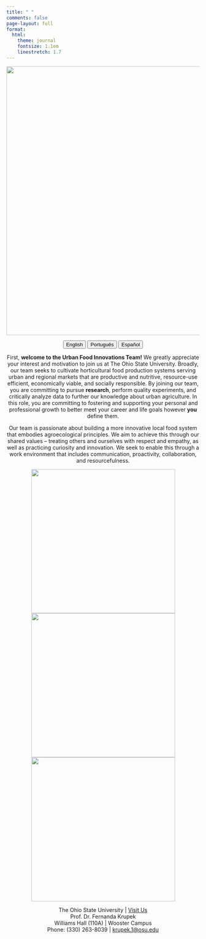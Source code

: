 ---
title: " "
comments: false
page-layout: full
format: 
  html: 
    theme: journal
    fontsize: 1.1em
    linestretch: 1.7
---

![](ufit_logo.png.png){fig-align="center" width="700"}

<center>

::: {.btn-group role="group" aria-label="About"}
<a href="index.html"> <button type="button" class="btn btn-primary me-md-2 btn-sm">English</button></a> <a href="index-pt.html"> <button type="button" class="btn btn-primary me-md-2 btn-sm">Português</button></a> <a href="index-es.html"><button type="button" class="btn btn-primary me-md-2 btn-sm">Español</button></a>
:::

<center>

::: {#hero-heading}
First, **welcome to the Urban Food Innovations Team!** We greatly appreciate your interest and motivation to join us at The Ohio State University. Broadly, our team seeks to cultivate horticultural food production systems serving urban and regional markets that are productive and nutritive, resource-use efficient, economically viable, and socially responsible. By joining our team, you are committing to pursue **research**, perform quality experiments, and critically analyze data to further our knowledge about urban agriculture. In this role, you are committing to fostering and supporting your personal and professional growth to better meet your career and life goals however **you** define them.

Our team is passionate about building a more innovative local food system that embodies agroecological principles. We aim to achieve this through our shared values -- treating others and ourselves with respect and empathy, as well as practicing curiosity and innovation. We seek to enable this through a work environment that includes communication, proactivity, collaboration, and resourcefulness.
:::

![](urban_food.jpg){width="375"} ![](urban_food.jpg){width="375"} ![](urban_food.jpg){width="375"}

<div class="footer">

<p>

The Ohio State University \| <a href="https://www.osu.edu/">Visit Us</a> <br> Prof. Dr. Fernanda Krupek <br> Williams Hall (110A) \| Wooster Campus <br> Phone: (330) 263-8039 \| <a href="mailto:krupek.1@osu.edu">krupek.1\@osu.edu


